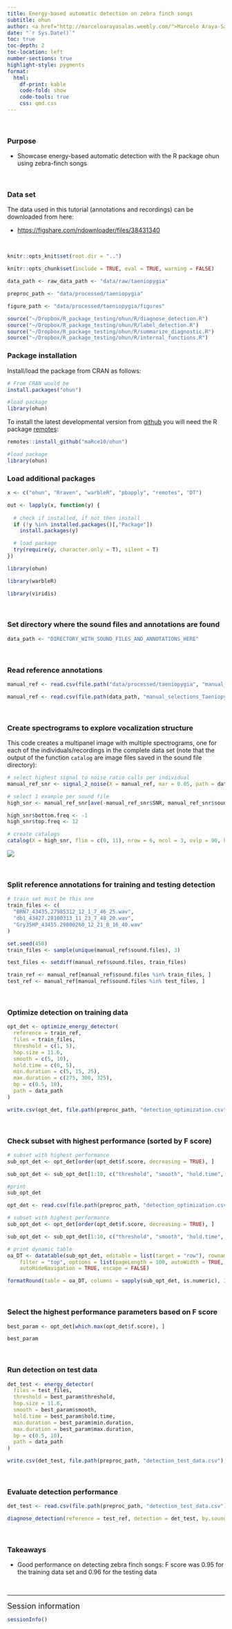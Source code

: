 ```yaml
---
title: Energy-based automatic detection on zebra finch songs
subtitle: ohun
author: <a href="http://marceloarayasalas.weebly.com/">Marcelo Araya-Salas, PhD</a>
date: "`r Sys.Date()`"
toc: true
toc-depth: 2
toc-location: left
number-sections: true
highlight-style: pygments
format:
  html:
    df-print: kable
    code-fold: show
    code-tools: true
    css: qmd.css
---
```


&nbsp;

<div class="alert alert-info">

### Purpose

- Showcase energy-based automatic detection with the R package ohun using zebra-finch songs

</div>

&nbsp;

<div class="alert alert-warning">

### Data set

The data used in this tutorial (annotations and recordings) can be downloaded from here:

- [https://figshare.com/ndownloader/files/38431340](https://figshare.com/ndownloader/files/38431340)

</div>

&nbsp;


```r

knitr::opts_knit$set(root.dir = "..")

knitr::opts_chunk$set(include = TRUE, eval = TRUE, warning = FALSE)

data_path <- raw_data_path <- "data/raw/taeniopygia"

preproc_path <- "data/processed/taeniopygia"

figure_path <- "data/processed/taeniopygia/figures"

source("~/Dropbox/R_package_testing/ohun/R/diagnose_detection.R")
source("~/Dropbox/R_package_testing/ohun/R/label_detection.R")
source("~/Dropbox/R_package_testing/ohun/R/summarize_diagnostic.R")
source("~/Dropbox/R_package_testing/ohun/R/internal_functions.R")
```


### Package installation

Install/load the package from CRAN as follows:

```r

# From CRAN would be
install.packages("ohun")

#load package
library(ohun)

```

To install the latest developmental version from [github](https://github.com/) you will need the R package [remotes](https://cran.r-project.org/package=remotes):

```r
remotes::install_github("maRce10/ohun")

#load package
library(ohun)

```


### Load additional packages
```r

x <- c("ohun", "Rraven", "warbleR", "pbapply", "remotes", "DT")

out <- lapply(x, function(y) {
  
  # check if installed, if not then install 
  if (!y %in% installed.packages()[,"Package"]) 
    install.packages(y) 

  # load package
  try(require(y, character.only = T), silent = T)
})

```

```r
library(ohun)

library(warbleR)

library(viridis)
```

&nbsp;

### Set directory where the sound files and annotations are found

```r

data_path <- "DIRECTORY_WITH_SOUND_FILES_AND_ANNOTATIONS_HERE"

```


&nbsp;

### Read reference annotations
```r

manual_ref <- read.csv(file.path("data/processed/taeniopygia", "manual_selections_Taeniopygia.csv"))

```

```r

manual_ref <- read.csv(file.path(data_path, "manual_selections_Taeniopygia.csv"))

```

&nbsp;

### Create spectrograms to explore vocalization structure

This code creates a multipanel image with multiple spectrograms, one for each of the individuals/recordings in the complete data set  (note that the output of the function `catalog` are image files saved in the sound file directory):
```r

# select highest signal to noise ratio calls per individual
manual_ref_snr <- signal_2_noise(X = manual_ref, mar = 0.05, path = data_path)

# select 1 example per sound file
high_snr <- manual_ref_snr[ave(-manual_ref_snr$SNR, manual_ref_snr$sound.files, FUN = rank) <= 1, ]

high_snr$bottom.freq <- -1
high_snr$top.freq <- 12

# create catalogs
catalog(X = high_snr, flim = c(0, 11), nrow = 6, ncol = 3, ovlp = 90, height = 15, width = 20, same.time.scale = TRUE, mar = 0.01, wl = 512, gr = FALSE, spec.mar = 0, lab.mar = 0.001, rm.axes = TRUE, by.row = TRUE, box = TRUE, pal = viridis, parallel = 10, collevels = seq(-140, 0, 5), path = data_path, img.prefix = "same.time", highlight = TRUE, alpha = 0.2)

```


![](img/Catalog_taenopygia.jpeg)

&nbsp;

### Split reference annotations for training and testing detection
```r

# train set must be this one
train_files <- c(
  "BRN7_43435.27985312_12_1_7_46_25.wav",
  "db1_43427.28100313_11_23_7_48_20.wav",
  "Gry35HP_43455.29800260_12_21_8_16_40.wav"
)

```

```r

set.seed(450)    
train_files <- sample(unique(manual_ref$sound.files), 3)    

test_files <- setdiff(manual_ref$sound.files, train_files)

train_ref <- manual_ref[manual_ref$sound.files %in% train_files, ]
test_ref <- manual_ref[manual_ref$sound.files %in% test_files, ]
```

&nbsp;

### Optimize detection on training data
```r

opt_det <- optimize_energy_detector(
  reference = train_ref, 
  files = train_files, 
  threshold = c(1, 5), 
  hop.size = 11.6, 
  smooth = c(5, 10), 
  hold.time = c(0, 5), 
  min.duration = c(5, 15, 25), 
  max.duration = c(275, 300, 325), 
  bp = c(0.5, 10),
  path = data_path
)

```

```r

write.csv(opt_det, file.path(preproc_path, "detection_optimization.csv"), row.names = FALSE)
```

&nbsp;

### Check subset with highest performance (sorted by F score)
```r

# subset with highest performance
sub_opt_det <- opt_det[order(opt_det$f.score, decreasing = TRUE), ]

sub_opt_det <- sub_opt_det[1:10, c("threshold", "smooth", "hold.time", "min.duration", "max.duration", "true.positives", "false.positives",  "false.negatives", "recall", "precision", "f.score")]

#print 
sub_opt_det

```

```r

opt_det <- read.csv(file.path(preproc_path, "detection_optimization.csv"))

# subset with highest performance
sub_opt_det <- opt_det[order(opt_det$f.score, decreasing = TRUE), ]

sub_opt_det <- sub_opt_det[1:10, c("threshold", "smooth", "hold.time", "min.duration", "max.duration", "true.positives", "false.positives",  "false.negatives", "recall", "precision", "f.score")]

# print dynamic table
oa_DT <- datatable(sub_opt_det, editable = list(target = "row"), rownames = FALSE, style = "bootstrap",
    filter = "top", options = list(pageLength = 100, autoWidth = TRUE, dom = "ft"),
    autoHideNavigation = TRUE, escape = FALSE)

formatRound(table = oa_DT, columns = sapply(sub_opt_det, is.numeric), 3)
```

&nbsp;

### Select the highest performance parameters based on F score
```r

best_param <- opt_det[which.max(opt_det$f.score), ]

best_param
```

&nbsp;

### Run detection on test data
```r

det_test <- energy_detector(
  files = test_files, 
  threshold = best_param$threshold, 
  hop.size = 11.6, 
  smooth = best_param$smooth, 
  hold.time = best_param$hold.time, 
  min.duration = best_param$min.duration, 
  max.duration = best_param$max.duration, 
  bp = c(0.5, 10), 
  path = data_path
)
```


```r

write.csv(det_test, file.path(preproc_path, "detection_test_data.csv"), row.names = FALSE)

```

&nbsp;

### Evaluate detection performance

```r

det_test <- read.csv(file.path(preproc_path, "detection_test_data.csv"))

```

```r

diagnose_detection(reference = test_ref, detection = det_test, by.sound.file = FALSE)

```

&nbsp;

<div class="alert alert-info">

### Takeaways

- Good performance on detecting zebra finch songs: F score was 0.95 for the training data set and 0.96 for the testing data 

</div>

&nbsp;

---

<font size="4">Session information</font>

```r

sessionInfo()

```
